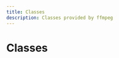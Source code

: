 ```yaml
---
title: Classes
description: Classes provided by ffmpeg
---
```


# Classes

<Cards>
  <Card
    title="FFmpeg"
    description="Docs for class FFmpeg"
    href="/api/ffmpeg/classes/FFmpeg"
  />
</Cards>
